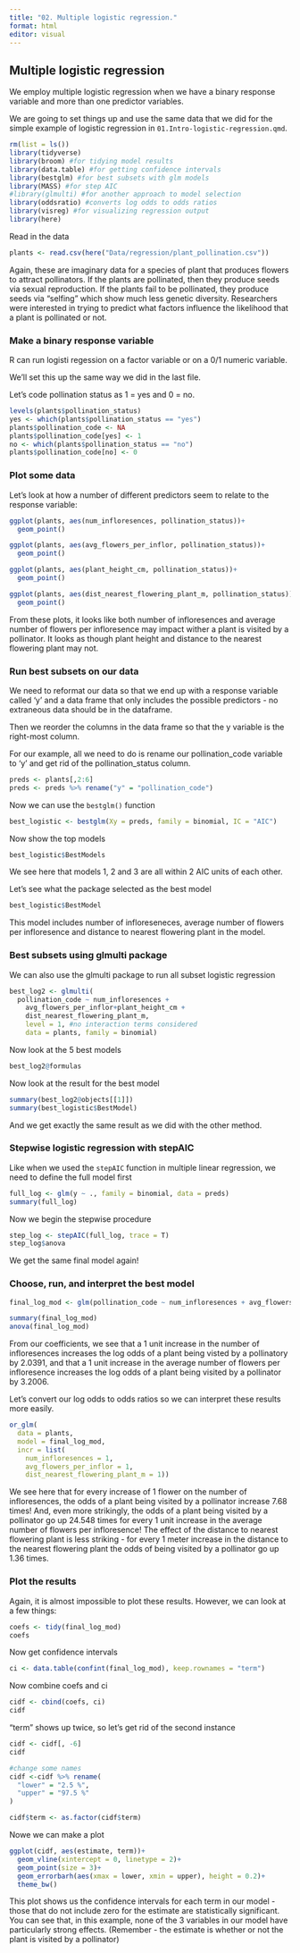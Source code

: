 ```yaml
---
title: "02. Multiple logistic regression."
format: html
editor: visual
---
```


## Multiple logistic regression

We employ multiple logistic regression when we have a binary response variable and more than one predictor variables.

We are going to set things up and use the same data that we did for the simple example of logistic regression in `01.Intro-logistic-regression.qmd`.

```r
rm(list = ls())
library(tidyverse)
library(broom) #for tidying model results
library(data.table) #for getting confidence intervals
library(bestglm) #for best subsets with glm models
library(MASS) #for step AIC
#library(glmulti) #for another approach to model selection
library(oddsratio) #converts log odds to odds ratios
library(visreg) #for visualizing regression output
library(here)
```

Read in the data

```r
plants <- read.csv(here("Data/regression/plant_pollination.csv"))
```

Again, these are imaginary data for a species of plant that produces flowers to attract pollinators. If the plants are pollinated, then they produce seeds via sexual reproduction. If the plants fail to be pollinated, they produce seeds via "selfing" which show much less genetic diversity. Researchers were interested in trying to predict what factors influence the likelihood that a plant is pollinated or not.

### Make a binary response variable

R can run logisti regession on a factor variable or on a 0/1 numeric variable.

We'll set this up the same way we did in the last file.

Let's code pollination status as 1 = yes and 0 = no.

```r
levels(plants$pollination_status)
yes <- which(plants$pollination_status == "yes")
plants$pollination_code <- NA
plants$pollination_code[yes] <- 1
no <- which(plants$pollination_status == "no")
plants$pollination_code[no] <- 0
```

### Plot some data

Let's look at how a number of different predictors seem to relate to the response variable:

```r
ggplot(plants, aes(num_infloresences, pollination_status))+
  geom_point()

ggplot(plants, aes(avg_flowers_per_inflor, pollination_status))+
  geom_point()

ggplot(plants, aes(plant_height_cm, pollination_status))+
  geom_point()

ggplot(plants, aes(dist_nearest_flowering_plant_m, pollination_status))+
  geom_point()

```

From these plots, it looks like both number of infloresences and average number of flowers per infloresence may impact wither a plant is visited by a pollinator. It looks as though plant height and distance to the nearest flowering plant may not.

### Run best subsets on our data

We need to reformat our data so that we end up with a response variable called 'y' and a data frame that only includes the possible predictors - no extraneous data should be in the dataframe.

Then we reorder the columns in the data frame so that the y variable is the right-most column.

For our example, all we need to do is rename our pollination_code variable to 'y' and get rid of the pollination_status column.

```r
preds <- plants[,2:6]
preds <- preds %>% rename("y" = "pollination_code")
```

Now we can use the `bestglm()` function

```r
best_logistic <- bestglm(Xy = preds, family = binomial, IC = "AIC")
```

Now show the top models

```r
best_logistic$BestModels
```

We see here that models 1, 2 and 3 are all within 2 AIC units of each other.

Let's see what the package selected as the best model

```r
best_logistic$BestModel
```

This model includes number of infloreseneces, average number of flowers per infloresence and distance to nearest flowering plant in the model.

### Best subsets using glmulti package

We can also use the glmulti package to run all subset logistic regression

```r
best_log2 <- glmulti(
  pollination_code ~ num_infloresences +
    avg_flowers_per_inflor+plant_height_cm +
    dist_nearest_flowering_plant_m, 
    level = 1, #no interaction terms considered
    data = plants, family = binomial)
```

Now look at the 5 best models

```r
best_log2@formulas
```

Now look at the result for the best model

```r
summary(best_log2@objects[[1]])
summary(best_logistic$BestModel)
```

And we get exactly the same result as we did with the other method.

### Stepwise logistic regression with stepAIC

Like when we used the `stepAIC` function in multiple linear regression, we need to define the full model first

```r
full_log <- glm(y ~ ., family = binomial, data = preds)
summary(full_log)
```

Now we begin the stepwise procedure

```r
step_log <- stepAIC(full_log, trace = T)
step_log$anova
```

We get the same final model again!

### Choose, run, and interpret the best model

```r
final_log_mod <- glm(pollination_code ~ num_infloresences + avg_flowers_per_inflor + dist_nearest_flowering_plant_m, family = binomial, data = plants)

summary(final_log_mod)
anova(final_log_mod)
```

From our coefficients, we see that a 1 unit increase in the number of infloresences increases the log odds of a plant being visted by a pollinatory by 2.0391, and that a 1 unit increase in the average number of flowers per infloresence increases the log odds of a plant being visited by a pollinator by 3.2006.

Let's convert our log odds to odds ratios so we can interpret these results more easily.

```r
or_glm(
  data = plants,
  model = final_log_mod,
  incr = list(
    num_infloresences = 1, 
    avg_flowers_per_inflor = 1, 
    dist_nearest_flowering_plant_m = 1))
```

We see here that for every increase of 1 flower on the number of infloresences, the odds of a plant being visited by a pollinator increase 7.68 times! And, even more strikingly, the odds of a plant being visited by a pollinator go up 24.548 times for every 1 unit increase in the average number of flowers per infloresence! The effect of the distance to nearest flowering plant is less striking - for every 1 meter increase in the distance to the nearest flowering plant the odds of being visited by a pollinator go up 1.36 times.

### Plot the results

Again, it is almost impossible to plot these results. However, we can look at a few things:

```r
coefs <- tidy(final_log_mod)
coefs
```

Now get confidence intervals

```r
ci <- data.table(confint(final_log_mod), keep.rownames = "term")
```

Now combine coefs and ci

```r
cidf <- cbind(coefs, ci)
cidf
```

"term" shows up twice, so let's get rid of the second instance

```r
cidf <- cidf[, -6]
cidf

#change some names
cidf <-cidf %>% rename(
  "lower" = "2.5 %",
  "upper" = "97.5 %"
)

cidf$term <- as.factor(cidf$term)
```

Nowe we can make a plot

```r
ggplot(cidf, aes(estimate, term))+
  geom_vline(xintercept = 0, linetype = 2)+
  geom_point(size = 3)+
  geom_errorbarh(aes(xmax = lower, xmin = upper), height = 0.2)+
  theme_bw()
```

This plot shows us the confidence intervals for each term in our model - those that do not include zero for the estimate are statistically significant. You can see that, in this example, none of the 3 variables in our model have particularly strong effects. (Remember - the estimate is whether or not the plant is visited by a pollinator)

